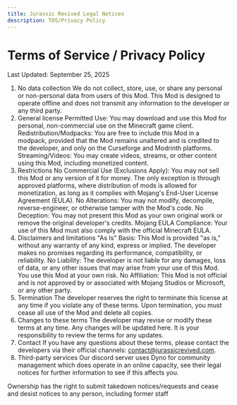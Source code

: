 ```yaml
---
title: Jurassic Revived Legal Notices
description: TOS/Privacy Policy
---
```

# Terms of Service / Privacy Policy

Last Updated: September 25, 2025

1. No data collection
We do not collect, store, use, or share any personal or non-personal data from users of this Mod. This Mod is designed to operate offline and does not transmit any information to the developer or any third party.
2. General license
Permitted Use: You may download and use this Mod for personal, non-commercial use on the Minecraft game client.
Redistribution/Modpacks: You are free to include this Mod in a modpack, provided that the Mod remains unaltered and is credited to the developer, and only on the Curseforge and Modrinth platforms.
Streaming/Videos: You may create videos, streams, or other content using this Mod, including monetized content.
3. Restrictions
No Commercial Use (Exclusions Apply): You may not sell this Mod or any version of it for money. The only exception is through approved platforms, where distribution of mods is allowed for monetization, as long as it complies with Mojang's End-User License Agreement (EULA).
No Alterations: You may not modify, decompile, reverse-engineer, or otherwise tamper with the Mod's code.
No Deception: You may not present this Mod as your own original work or remove the original developer's credits.
Mojang EULA Compliance: Your use of this Mod must also comply with the official Minecraft EULA.
4. Disclaimers and limitations
"As Is" Basis: This Mod is provided "as is," without any warranty of any kind, express or implied. The developer makes no promises regarding its performance, compatibility, or reliability.
No Liability: The developer is not liable for any damages, loss of data, or any other issues that may arise from your use of this Mod. You use this Mod at your own risk.
No Affiliation: This Mod is not official and is not approved by or associated with Mojang Studios or Microsoft, or any other party.
5. Termination
The developer reserves the right to terminate this license at any time if you violate any of these terms. Upon termination, you must cease all use of the Mod and delete all copies.
6. Changes to these terms
The developer may revise or modify these terms at any time. Any changes will be updated here. It is your responsibility to review the terms for any updates.
7. Contact
If you have any questions about these terms, please contact the developers via their official channels: contact@jurassicrevived.com.
8. Third-party services
Our discord server uses Dyno for community management which does operate in an online capacity, see their legal notices for further information to see if this affects you.

Ownership has the right to submit takedown notices/requests and cease and desist notices to any person, including former staff